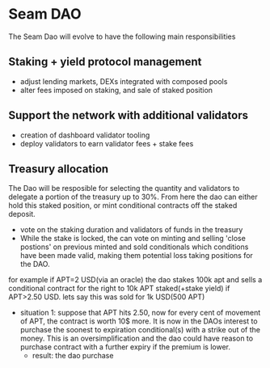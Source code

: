 # Seam DAO

The Seam Dao will evolve to have the following main responsibilities


## Staking + yield protocol management
* adjust lending markets, DEXs integrated with composed pools
* alter fees imposed on staking, and sale of staked position

## Support the network with additional validators
* creation of dashboard validator tooling
* deploy validators to earn validator fees + stake fees

## Treasury allocation
The Dao will be resposible for selecting the quantity and validators to delegate a portion of the treasury up to 30%. From here the dao can either hold this staked position, or mint conditional contracts off the staked deposit.
* vote on the staking duration and validators of funds in the treasury
* While the stake is locked, the can vote on minting and selling 'close postions' on previous minted and sold conditionals which conditions have been made valid, making them potential loss taking positions for the DAO.

for example if APT=2 USD(via an oracle) the dao stakes 100k apt and sells a conditional contract for the right to 10k APT staked(+stake yield) if APT>2.50 USD. lets say this was sold for 1k USD(500 APT)

* situation 1: suppose that APT hits 2.50, now for every cent of movement of APT, the contract is worth 10$ more. It is now in the DAOs interest to purchase the soonest to expiration conditional(s) with a strike out of the money. This is an oversimplification and the dao could have reason to purchase contract with a further expiry if the premium is lower.
  * result: the dao purchase
  
